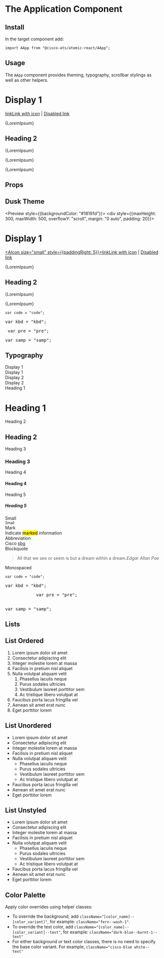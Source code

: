 

<Meta title="Components/Application" component={AApp} />

# The Application Component

## Install

In the target component add:

```
import AApp from "@cisco-ats/atomic-react/AApp";
```

## Usage

The `AApp` component provides theming, typography, scrollbar stylings as well as other helpers.

<Preview>
  <Story name="1">
    <AApp>
      <div style={{maxHeight: 300, maxWidth: 500, overflowY: "scroll", margin: "0 auto"}}>
        <div
          style={{padding: 20}}
          className="dark-cool-grey--burnt-2--text">
          <h1 className="display-1">Display 1</h1>
          <a href="#"><AIcon size="small" style={{paddingRight: 5}}>link</AIcon>Link with icon</a> | <a href="#" className="disabled">Disabled link</a>
          <p>
            {LoremIpsum}
          </p>
        </div>
        <div
          style={{padding: 20}}
          className="brand-orange grey--darken-7--text">
          <h2>Heading 2</h2>
          <p>
            {LoremIpsum}
          </p>
          <p>
            {LoremIpsum}
          </p>
          <p>
            {LoremIpsum}
          </p>
        </div>
      </div>
    </AApp>
  </Story>
</Preview>

## Props

<Props of={AApp} />

## Dusk Theme

<Preview style={{backgroundColor: "#18191d"}}>
  <Story name="dusk1">
    <AApp theme="dusk">
      <div style={{maxHeight: 300, maxWidth: 500, overflowY: "scroll", margin: "0 auto", padding: 20}}>
        <h1 className="display-1">Display 1</h1>
        <a href="#"><AIcon size="small" style={{paddingRight: 5}}>link</AIcon>Link with icon</a> | <a href="#" className="disabled">Disabled link</a>
        <p>
          {LoremIpsum}
        </p>
        <h2>Heading 2</h2>
        <p>
          {LoremIpsum}
        </p>
        <p>
          {LoremIpsum}
        </p>
        <p>
          <code>var code = "code";</code>
        </p>
        <p>
          <kbd>var kbd = "kbd";</kbd>
        </p>
        <pre>
          var pre = "pre";
        </pre>
        <p>
          <samp>var samp = "samp";</samp>
        </p>
      </div>
    </AApp>
  </Story>
</Preview>

## Typography

<Preview>
  <Story name="typography-1">
    <AApp>
      <div style={{display:"flex", flexWrap: "wrap", alignItems: "baseline"}}>
        <div style={{flexBasis: "25%", textAlign: "right", paddingRight: 20}}>Display 1</div>
        <div style={{flexBasis: "75%", marginTop: 20}}><span className="display-1">Display 1</span></div>
        <div style={{flexBasis: "25%", textAlign: "right", paddingRight: 20}}>Display 2</div>
        <div style={{flexBasis: "75%", marginTop: 20}}><span className="display-2">Display 2</span></div>
        <div style={{flexBasis: "25%", textAlign: "right", paddingRight: 20}}>Heading 1</div>
        <div style={{flexBasis: "75%", marginTop: 20}}><h1>Heading 1</h1></div>
        <div style={{flexBasis: "25%", textAlign: "right", paddingRight: 20}}>Heading 2</div>
        <div style={{flexBasis: "75%", marginTop: 20}}><h2>Heading 2</h2></div>
        <div style={{flexBasis: "25%", textAlign: "right", paddingRight: 20}}>Heading 3</div>
        <div style={{flexBasis: "75%", marginTop: 20}}><h3>Heading 3</h3></div>
        <div style={{flexBasis: "25%", textAlign: "right", paddingRight: 20}}>Heading 4</div>
        <div style={{flexBasis: "75%", marginTop: 20}}><h4>Heading 4</h4></div>
        <div style={{flexBasis: "25%", textAlign: "right", paddingRight: 20}}>Heading 5</div>
        <div style={{flexBasis: "75%", marginTop: 20}}><h5>Heading 5</h5></div>
        <div style={{flexBasis: "25%", textAlign: "right", paddingRight: 20}}>Small</div>
        <div style={{flexBasis: "75%", marginTop: 20}}><small>Small</small></div>
        <div style={{flexBasis: "25%", textAlign: "right", paddingRight: 20}}>Mark</div>
        <div style={{flexBasis: "75%", marginTop: 20}}>Indicate <mark>marked</mark> information</div>
        <div style={{flexBasis: "25%", textAlign: "right", paddingRight: 20}}>Abbreviation</div>
        <div style={{flexBasis: "75%", marginTop: 20}}>Cisco <abbr title="Security Business Group">sbg</abbr></div>
        <div style={{flexBasis: "25%", textAlign: "right", paddingRight: 20}}>Blockquote</div>
        <div style={{flexBasis: "75%", marginTop: 20}}><blockquote> All that we see or seem is but a dream within a dream.<cite>Edgar Allan Poe</cite></blockquote></div>
        <div style={{flexBasis: "25%", textAlign: "right", paddingRight: 20}}>Monospaced</div>
        <div style={{flexBasis: "75%", marginTop: 20}}>
          <p>
            <code>var code = "code";</code>
          </p>
          <p>
            <kbd>var kbd = "kbd";</kbd>
          </p>
          <pre>
            var pre = "pre";
          </pre>
          <p>
            <samp>var samp = "samp";</samp>
          </p>
        </div>
      </div>
    </AApp>
  </Story>
</Preview>

## Lists

<Preview>
  <Story name="lists-1">
    <AApp style={{paddingRight: 15}}>
    <h2>List Ordered</h2>
    <ol>
        <li>Lorem ipsum dolor sit amet</li>
        <li>Consectetur adipiscing elit</li>
        <li>Integer molestie lorem at massa</li>
        <li>Facilisis in pretium nisl aliquet</li>
        <li>Nulla volutpat aliquam velit
            <ol>
                <li>Phasellus iaculis neque</li>
                <li>Purus sodales ultricies</li>
                <li>Vestibulum laoreet porttitor sem</li>
                <li>Ac tristique libero volutpat at</li>
            </ol>
        </li>
        <li>Faucibus porta lacus fringilla vel</li>
        <li>Aenean sit amet erat nunc</li>
        <li>Eget porttitor lorem</li>
    </ol>
    </AApp>
  </Story>
  <Story name="lists-2">
    <AApp style={{paddingRight: 15}}>
    <h2>List Unordered</h2>
    <ul>
        <li>Lorem ipsum dolor sit amet</li>
        <li>Consectetur adipiscing elit</li>
        <li>Integer molestie lorem at massa</li>
        <li>Facilisis in pretium nisl aliquet</li>
        <li>Nulla volutpat aliquam velit
            <ul>
                <li>Phasellus iaculis neque</li>
                <li>Purus sodales ultricies</li>
                <li>Vestibulum laoreet porttitor sem</li>
                <li>Ac tristique libero volutpat at</li>
            </ul>
        </li>
        <li>Faucibus porta lacus fringilla vel</li>
        <li>Aenean sit amet erat nunc</li>
        <li>Eget porttitor lorem</li>
    </ul>
    </AApp>
  </Story>
  <Story name="lists-3">
    <AApp style={{paddingRight: 15}}>
    <h2>List Unstyled</h2>
    <ul class="unstyled">
        <li>Lorem ipsum dolor sit amet</li>
        <li>Consectetur adipiscing elit</li>
        <li>Integer molestie lorem at massa</li>
        <li>Facilisis in pretium nisl aliquet</li>
        <li>Nulla volutpat aliquam velit
            <ul>
                <li>Phasellus iaculis neque</li>
                <li>Purus sodales ultricies</li>
                <li>Vestibulum laoreet porttitor sem</li>
                <li>Ac tristique libero volutpat at</li>
            </ul>
        </li>
        <li>Faucibus porta lacus fringilla vel</li>
        <li>Aenean sit amet erat nunc</li>
        <li>Eget porttitor lorem</li>
    </ul>
    </AApp>
  </Story>
</Preview>

## Color Palette

Apply color overrides using helper classes:
- To override the background, add `className="[color_name]--[color_variant]"`, for example: `className="fern--wash-1"`.
- To override the text color, add `className="[color_name]--[color_variant]--text"`, for example: `className="dark-blue--burnt-1--text"`
- For either background or text color classes, there is no need to specify the base color variant. For example, `className="cisco-blue white--text"`

<!-- Named colors is available in Storybook 6, which is still in alpha as of 3/17/2020 -->
<!-- see: https://github.com/storybookjs/storybook/milestone/15 -->
<ColorPalette>
  <ColorItem
    title="grey"
    subtitle="darken-7, darken-6, darken-5, darken-4, darken-3, darken-2, darken-1, base, lighten-1, lighten-2, lighten-3, lighten-4, lighten-5, lighten-6"
    colors={['#18191d','#39393b','#58585b','#626469','#737373','#7f7f86','#828284','#9e9ea2','#b6b9bb','#c6c7ca','#dfdfdf','#e8ebf1','#f2f2f2','#fbfbfb']}
  />
  <ColorItem
    title="dusk"
    subtitle="1, 2, 3, 4, 5, 6"
    colors={['#6a7890','#34455c','#29384b','#253040','#1b2638','#17202b']}
  />
  <ColorItem
    title="status-red"
    subtitle="burnt-3, burnt-2, burnt-1, base, wash-1, wash-2, wash-3"
    colors={['#82000b','#9c000d','#b5000f','#cf2030','#e6505d','#ff8c96','#ffd9dc']}
  />
  <ColorItem
    title="status-blue"
    subtitle="burnt-3, burnt-2, burnt-1, base, wash-1, wash-2, wash-3"
    colors={['#105270','#247296','#4095bd','#64bbe3','#81cdf0','#a3e2ff','#d6f2ff']}
  />
  <ColorItem
    title="status-green"
    subtitle="burnt-3, burnt-2, burnt-1, base, wash-1, wash-2, wash-3"
    colors={['#1b4f0f','#307316','#4b992c','#6cc04a','#93e872','#b4ff96','#e2ffd6']}
  />
  <ColorItem
    title="status-yellow"
    subtitle="burnt-3, burnt-2, burnt-1, base, wash-1, wash-2, wash-3"
    colors={['#8c7300','#b39200','#d9b100','#ffcc00','#ffde4c','#ffec99','#fff5cc']}
  />
  <ColorItem
    title="status-orange"
    subtitle="burnt-3, burnt-2, burnt-1, base, wash-1, wash-2, wash-3"
    colors={['#8c3f00','#b35000','#d96200','#ff7300','#ff9d4c','#ffc799','#ffead9']}
  />
  <ColorItem
    title="cisco-blue"
    subtitle="burnt-3, burnt-2, burnt-1, base, wash-1, wash-2, wash-3"
    colors={['#004b66','#00678c','#0083b3','#049fd9','#3bcaff','#9ee5ff','#ebfaff']}
  />
  <ColorItem
    title="sage-green"
    subtitle="burnt-3, burnt-2, burnt-1, base, wash-1, wash-2, wash-3"
    colors={['#424f00','#637507','#869c19','#abc233','#d1e85f','#eeff9c','#f9ffdb']}
  />
  <ColorItem
    title="turquoise"
    subtitle="burnt-3, burnt-2, burnt-1, base, wash-1, wash-2, wash-3"
    colors={['#00332b','#00594c','#03806d','#14a792','#37ccb6','#72f2df','#d1fff8']}
  />
  <ColorItem
    title="purple"
    subtitle="burnt-3, burnt-2, burnt-1, base, wash-1, wash-2, wash-3"
    colors={['#2a082b','#501752','#752e78','#9a4b9d','#c47dc7','#ecc5ed','#feebff']}
  />
  <ColorItem
    title="indigo-blue"
    subtitle="burnt-1, base, wash-1, wash-2, wash-3, wash-4, wash-5"
    colors={['#00364d','#005073','#217ea6','#57b2d9','#99e0ff','#ccf0ff','#f2fbff']}
  />
  <ColorItem
    title="brand-orange"
    subtitle="burnt-3, burnt-2, burnt-1, base, wash-1, wash-2, wash-3"
    colors={['#734b00','#99690f','#d48a00','#fbab18','#ffc966','#ffe4b2','#fff2d9']}
  />
  <ColorItem
    title="coral"
    subtitle="burnt-3, burnt-2, burnt-1, base, wash-1, wash-2, wash-3"
    colors={['#8c160b','#b32c20','#d94a3d','#ff6f61','#ff9187','#ffc0ba','#ffe8e5']}
  />
  <ColorItem
    title="grape"
    subtitle="burnt-3, burnt-2, burnt-1, base, wash-1, wash-2, wash-3"
    colors={['#0b1d47','#1d356e','#355294','#5674b9','#89a3e0','#cfddff','#e5eeff']}
  />
  <ColorItem
    title="fern"
    subtitle="burnt-3, burnt-2, burnt-1, base, wash-1, wash-2, wash-3"
    colors={['#070d00','#244200','#3a6900','#4e8f00','#70b51b','#96db42','#c0ff73']}
  />
  <ColorItem
    title="teal"
    subtitle="burnt-3, burnt-2, burnt-1, base, wash-1, wash-2, wash-3"
    colors={['#00464f','#006875','#00899c','#00acc1','#23d1e8','#8cf2ff','#d9fbff']}
  />
  <ColorItem
    title="berry"
    subtitle="burnt-3, burnt-2, burnt-1, base, wash-1, wash-2, wash-3"
    colors={['#47082d','#6e174a','#942e69','#bb4c8d','#e07eb7','#ffc2e5','#ffedf8']}
  />
  <ColorItem
    title="dark-blue"
    subtitle="burnt-2, burnt-1, base, wash-1, wash-2, wash-3, wash-4"
    colors={['#061f45','#14376b','#2b5592','#517ab8','#83a7de','#bdd7ff','#e5f0ff']}
  />
  <ColorItem
    title="magenta"
    subtitle="burnt-3, burnt-2, burnt-1, base, wash-1, wash-2, wash-3"
    colors={['#7a0029','#a10b3d','#c72259','#ec407a','#ff6b9c','#ffb2cc','#feebff']}
  />
  <ColorItem
    title="dark-cool-grey"
    subtitle="burnt-3, burnt-2, burnt-1, base, wash-1, wash-2, wash-3"
    colors={['#0f1521','#273347','#46556e','#6a7890','#8d97a8','#b6bac2','#d9dadb']}
  />
  <ColorItem
    title="black"
    subtitle="base"
    colors={['#000000']}
  />
  <ColorItem
    title="white"
    subtitle="base"
    colors={['#ffffff']}
  />
</ColorPalette>
